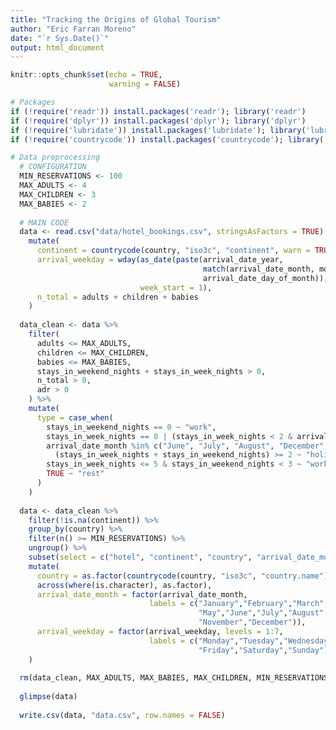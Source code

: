 ---
title: "Tracking the Origins of Global Tourism"
author: "Eric Farran Moreno"
date: "`r Sys.Date()`"
output: html_document
---

```{r setup, include=FALSE}
knitr::opts_chunk$set(echo = TRUE,
                      warning = FALSE)
```

```{r}
# Packages
if (!require('readr')) install.packages('readr'); library('readr')
if (!require('dplyr')) install.packages('dplyr'); library('dplyr')
if (!require('lubridate')) install.packages('lubridate'); library('lubridate')
if (!require('countrycode')) install.packages('countrycode'); library('countrycode')
```

```{r}
# Data preprocessing
  # CONFIGURATION
  MIN_RESERVATIONS <- 100
  MAX_ADULTS <- 4
  MAX_CHILDREN <- 3
  MAX_BABIES <- 2
  
  # MAIN CODE
  data <- read.csv("data/hotel_bookings.csv", stringsAsFactors = TRUE) %>%
    mutate(
      continent = countrycode(country, "iso3c", "continent", warn = TRUE, nomatch = NA),
      arrival_weekday = wday(as_date(paste(arrival_date_year, 
                                           match(arrival_date_month, month.name), 
                                           arrival_date_day_of_month)), 
                             week_start = 1),
      n_total = adults + children + babies
    )
  
  data_clean <- data %>%
    filter(
      adults <= MAX_ADULTS,
      children <= MAX_CHILDREN,
      babies <= MAX_BABIES,
      stays_in_weekend_nights + stays_in_week_nights > 0,
      n_total > 0,
      adr > 0
    ) %>%
    mutate(
      type = case_when(
        stays_in_weekend_nights == 0 ~ "work",
        stays_in_week_nights == 0 | (stays_in_week_nights < 2 & arrival_weekday == 5) ~ "weekend",
        arrival_date_month %in% c("June", "July", "August", "December", "January") & 
          (stays_in_week_nights + stays_in_weekend_nights) >= 2 ~ "holidays",
        stays_in_week_nights <= 5 & stays_in_weekend_nights < 3 ~ "work+rest",
        TRUE ~ "rest"
      )
    )
  
  data <- data_clean %>%
    filter(!is.na(continent)) %>%
    group_by(country) %>%
    filter(n() >= MIN_RESERVATIONS) %>%
    ungroup() %>%
    subset(select = c("hotel", "continent", "country", "arrival_date_month", "arrival_weekday", "type", "market_segment", "n_total")) %>%
    mutate(
      country = as.factor(countrycode(country, "iso3c", "country.name")),
      across(where(is.character), as.factor),
      arrival_date_month = factor(arrival_date_month,
                               labels = c("January","February","March","April",
                                          "May","June","July","August","September","October",
                                          "November","December")),
      arrival_weekday = factor(arrival_weekday, levels = 1:7, 
                               labels = c("Monday","Tuesday","Wednesday","Thursday",
                                          "Friday","Saturday","Sunday"))
    )
  
  rm(data_clean, MAX_ADULTS, MAX_BABIES, MAX_CHILDREN, MIN_RESERVATIONS)
  
  glimpse(data)
  
  write.csv(data, "data.csv", row.names = FALSE)
```
